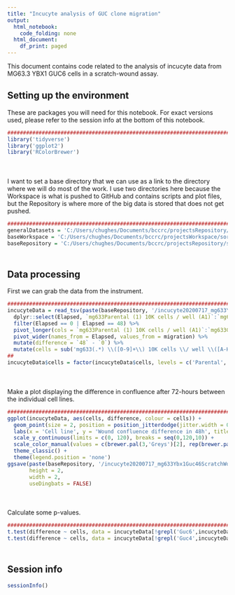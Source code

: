 ```yaml
---
title: "Incucyte analysis of GUC clone migration"
output:
  html_notebook:
    code_folding: none
  html_document:
    df_print: paged
---
```


This document contains code related to the analysis of incucyte data from MG63.3 YBX1 GUC6 cells in a scratch-wound assay. 

## Setting up the environment

These are packages you will need for this notebook. For exact versions used, please refer to the session info at the bottom of this notebook.

```r
##########################################################################################
library('tidyverse')
library('ggplot2')
library('RColorBrewer')
```

<div style="margin-bottom:50px;"></div>

I want to set a base directory that we can use as a link to the directory where we will do most of the work. I use two directories here because the Workspace is what is pushed to GitHub and contains scripts and plot files, but the Repository is where more of the big data is stored that does not get pushed.

```r
##########################################################################################
generalDatasets = 'C:/Users/chughes/Documents/bccrc/projectsRepository/generalDatasets'
baseWorkspace = 'C:/Users/chughes/Documents/bccrc/projectsWorkspace/sorensenLab/relatedToYbx1'
baseRepository = 'C:/Users/chughes/Documents/bccrc/projectsRepository/sorensenLab/relatedToYbx1'
```

<div style="margin-bottom:50px;"></div>

## Data processing

First we can grab the data from the instrument.

```r
##########################################################################################
incucyteData = read_tsv(paste(baseRepository, '/incucyte20200717_mg633Ybx1Guc46ScratchWound/ch_20200717_Mg633Ybx1Guc46_scratchWound_relativeWoundDensityNoGroups.txt', sep = ''), skip = 7) %>%
  dplyr::select(Elapsed, `mg633Parental (1) 10K cells / well (A1)`:`mg633Guc6 (1) 10K cells / well (H12)`) %>%
  filter(Elapsed == 0 | Elapsed == 48) %>%
  pivot_longer(cols = `mg633Parental (1) 10K cells / well (A1)`:`mg633Guc6 (1) 10K cells / well (H12)`, names_to = 'well', values_to = 'migration') %>%
  pivot_wider(names_from = Elapsed, values_from = migration) %>%
  mutate(difference = `48` - `0`) %>%
  mutate(cells = sub('mg633(.*) \\([0-9]+\\) 10K cells \\/ well \\([A-H][0-9]+\\)', '\\1', well))
##
incucyteData$cells = factor(incucyteData$cells, levels = c('Parental', 'Guc4','Guc6'))
```

<div style="margin-bottom:50px;"></div>

Make a plot displaying the difference in confluence after 72-hours between the individual cell lines.

```r
##########################################################################################
ggplot(incucyteData, aes(cells, difference, colour = cells)) +
  geom_point(size = 2, position = position_jitterdodge(jitter.width = 0.50)) +
  labs(x = 'Cell line', y = 'Wound confluence difference in 48h', title = 'YBX1 GUC clone migration') +
  scale_y_continuous(limits = c(0, 120), breaks = seq(0,120,10)) +
  scale_color_manual(values = c(brewer.pal(3,'Greys')[2], rep(brewer.pal(3,'OrRd')[3],2))) +
  theme_classic() +
  theme(legend.position = 'none')
ggsave(paste(baseRepository, '/incucyte20200717_mg633Ybx1Guc46ScratchWound/scatter_mg633Ybx1GucCloneMigration.pdf', sep = ''),
       height = 2,
       width = 2,
       useDingbats = FALSE)
```

<div style="margin-bottom:50px;"></div>

Calculate some p-values.

```r
##########################################################################################
t.test(difference ~ cells, data = incucyteData[!grepl('Guc6',incucyteData$cells),])
t.test(difference ~ cells, data = incucyteData[!grepl('Guc4',incucyteData$cells),])
```

<div style="margin-bottom:50px;"></div>

## Session info

```r
sessionInfo()
```